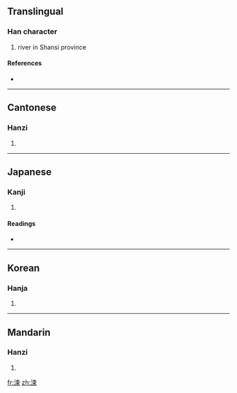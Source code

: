 ==Translingual==

===Han character===
{{Han char|rn=85|rad=水|as=07|sn=10|four=3519<sub>6</sub>|canj=水木中 (EDL)}}

# river in Shansi province

====References====
* {{Han ref|kx=0626.240|dkj=17539|dj=1029.040|hdz=31619.110|uh=6D91|ud=28049|bh=D250|bd=53840}}

----

==Cantonese==

===Hanzi===
{{yue-hanzi|jyut=|y=chuk1}}

# {{defn|Cantonese|sort=水07}}

----

==Japanese==

===Kanji===
{{ja-kanji|grade=|rs=水07}}

# {{defn|Japanese|sort=水07}}

====Readings====
* {{ja-readings|on=[[そう]] (sō), [[す]] (su), [[しゅう]] (shū), [[しゅ]] (shu)|kun=[[すすぐ]] (susugu)}}

----

==Korean==

===Hanja===
{{ko-hanja|hangeul=소|eumhun=|rv=so|mr=so|y=so}}

# {{defn|Korean|sort=水07}}

----

==Mandarin==

===Hanzi===
{{cmn-hanzi|pin=[[sù]] ([[su4]])|wg=su<sup>4</sup>}}

# {{defn|Mandarin|sort=水07}}

[[fr:涑]]
[[zh:涑]]